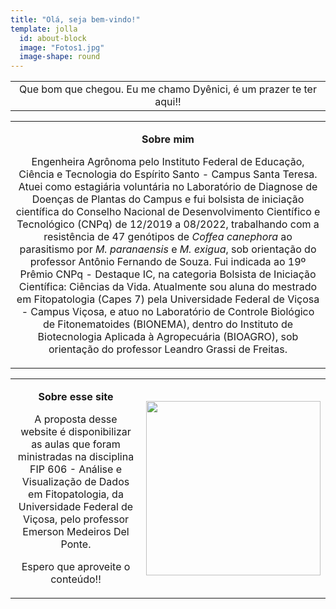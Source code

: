 ```yaml
---
title: "Olá, seja bem-vindo!"
template: jolla
  id: about-block
  image: "Fotos1.jpg"
  image-shape: round
---
```


|                                                                    |
|:------------------------------------------------------------------:|
| Que bom que chegou. Eu me chamo Dyênici, é um prazer te ter aqui!! |

+:-----------------------------------------------------------------------------------------------------------------------------------------------------------------------------------------------------------------------------------------------------------------------------------------------------------------------------------------------------------------------------------------------------------------------------------------------------------------------------------------------------------------------------------------------------------------------------------------------------------------------------------------------------------------------------------------------------------------------------------------------------------------------------------------------------------------------------------------------------------------------------------------------------------------------------------------------------------------------------:+
| **Sobre mim**                                                                                                                                                                                                                                                                                                                                                                                                                                                                                                                                                                                                                                                                                                                                                                                                                                                                                                                                                                 |
|                                                                                                                                                                                                                                                                                                                                                                                                                                                                                                                                                                                                                                                                                                                                                                                                                                                                                                                                                                               |
| Engenheira Agrônoma pelo Instituto Federal de Educação, Ciência e Tecnologia do Espírito Santo - Campus Santa Teresa. Atuei como estagiária voluntária no Laboratório de Diagnose de Doenças de Plantas do Campus e fui bolsista de iniciação científica do Conselho Nacional de Desenvolvimento Científico e Tecnológico (CNPq) de 12/2019 a 08/2022, trabalhando com a resistência de 47 genótipos de *Coffea canephora* ao parasitismo por *M. paranaensis* e *M. exigua*, sob orientação do professor Antônio Fernando de Souza. Fui indicada ao 19º Prêmio CNPq - Destaque IC, na categoria Bolsista de Iniciação Científica: Ciências da Vida. Atualmente sou aluna do mestrado em Fitopatologia (Capes 7) pela Universidade Federal de Viçosa - Campus Viçosa, e atuo no Laboratório de Controle Biológico de Fitonematoides (BIONEMA), dentro do Instituto de Biotecnologia Aplicada à Agropecuária (BIOAGRO), sob orientação do professor Leandro Grassi de Freitas. |
+-------------------------------------------------------------------------------------------------------------------------------------------------------------------------------------------------------------------------------------------------------------------------------------------------------------------------------------------------------------------------------------------------------------------------------------------------------------------------------------------------------------------------------------------------------------------------------------------------------------------------------------------------------------------------------------------------------------------------------------------------------------------------------------------------------------------------------------------------------------------------------------------------------------------------------------------------------------------------------+

+:--------------------------------------------------------------------------------------------------------------------------------------------------------------------------------------------------------------------------------:+-----------------------------------------------------------------------+
| **Sobre esse site**                                                                                                                                                                                                              | ![](images/logo-removebg-preview.png){fig-align="center" width="279"} |
|                                                                                                                                                                                                                                  |                                                                       |
| A proposta desse website é disponibilizar as aulas que foram ministradas na disciplina FIP 606 - Análise e Visualização de Dados em Fitopatologia, da Universidade Federal de Viçosa, pelo professor Emerson Medeiros Del Ponte. |                                                                       |
|                                                                                                                                                                                                                                  |                                                                       |
| Espero que aproveite o conteúdo!!                                                                                                                                                                                                |                                                                       |
+----------------------------------------------------------------------------------------------------------------------------------------------------------------------------------------------------------------------------------+-----------------------------------------------------------------------+
